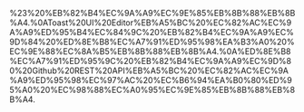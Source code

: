 %23%20%EB%82%B4%EC%9A%A9%EC%9E%85%EB%8B%88%EB%8B%A4.%0AToast%20UI%20Editor%EB%A5%BC%20%EC%82%AC%EC%9A%A9%ED%95%B4%EC%84%9C%20%EB%82%B4%EC%9A%A9%EC%9D%84%20%ED%8E%B8%EC%A7%91%ED%95%98%EA%B3%A0%20%EC%9E%88%EC%8A%B5%EB%8B%88%EB%8B%A4.%0A%ED%8E%B8%EC%A7%91%ED%95%9C%20%EB%82%B4%EC%9A%A9%EC%9D%80%20Github%20REST%20API%EB%A5%BC%20%EC%82%AC%EC%9A%A9%ED%95%98%EC%97%AC%20%EC%B6%94%EA%B0%80%ED%95%A0%20%EC%98%88%EC%A0%95%EC%9E%85%EB%8B%88%EB%8B%A4.